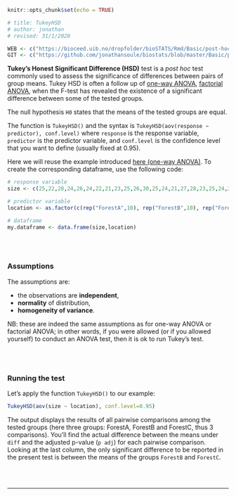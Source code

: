 ```r
knitr::opts_chunk$set(echo = TRUE)

# title: TukeyHSD
# author: jonathan
# revised: 31/1/2020 

WEB <- c("https://bioceed.uib.no/dropfolder/bioSTATS/Rmd/Basic/post-hoc tests/tukeyHSD.html")
GIT <- c("https://github.com/jonathansoule/biostats/blob/master/Basic/post-hoc tests/tukeyHSD.Rmd")
```

**Tukey’s Honest Significant Difference (HSD)** test is a *post hoc* test commonly used to assess the significance of differences between pairs of group means. Tukey HSD is often a follow up of [one-way ANOVA](https://biostats.w.uib.no/one-way-anova/){target="_blank"}, [factorial ANOVA](https://biostats.w.uib.no/factorial-design/){target="_blank"}, when the F-test has revealed the existence of a significant difference between some of the tested groups.

The null hypothesis `H0` states that the means of the tested groups are equal. 

The function is `TukeyHSD()` and the syntax is `TukeyHSD(aov(response ~ predictor), conf.level)` where `response` is the response variable, `predictor` is the predictor variable, and `conf.level` is the confidence level that you want to define (usually fixed at 0.95).

Here we will reuse the example introduced [here (one-way ANOVA)](https://biostats.w.uib.no/one-way-anova/){target="_blank"}.
To create the corresponding dataframe, use the following code:
```r
# response variable
size <- c(25,22,28,24,26,24,22,21,23,25,26,30,25,24,21,27,28,23,25,24,20,22,24,23,22,24,20,19,21,22)

# predictor variable
location <- as.factor(c(rep("ForestA",10), rep("ForestB",10), rep("ForestC",10)))

# dataframe
my.dataframe <- data.frame(size,location)
```
<br/><br/>

### Assumptions

The assumptions are:

+ the observations are **independent**,
+ **normality** of distribution,
+ **homogeneity of variance**.

NB: these are indeed the same assumptions as for one-way ANOVA or factorial ANOVA; in other words, if you were allowed (or if you allowed yourself) to conduct an ANOVA test, then it is ok to run Tukey’s test.

<br/><br/>

### Running the test

Let's apply the function `TukeyHSD()` to our example:
```r
TukeyHSD(aov(size ~ location), conf.level=0.95)
```

The output displays the results of all pairwise comparisons among the tested groups (here three groups: ForestA, ForestB and ForestC, thus 3 comparisons).  You’ll find the actual difference between the means under `diff` and the adjusted p-value (`p adj`) for each pairwise comparison. Looking at the last column, the only significant difference to be reported in the present test is between the means of the groups `ForestB` and `ForestC`.



<br/><br/>

***
<!-- UNCOMMENT TO ACTIVATE
Get the Rmarkdown file corresponding to this page on [GitHub](`r GIT`){target="_blank"}.
-->
